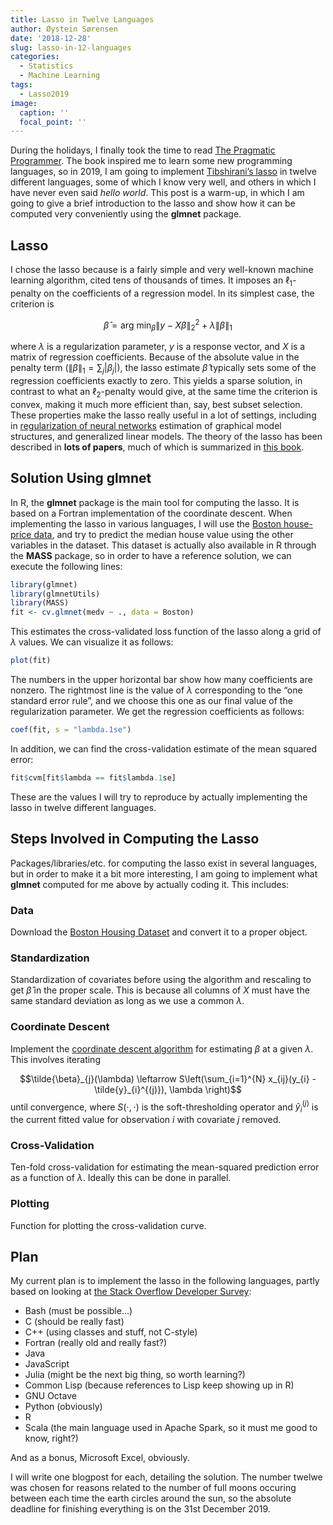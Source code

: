 ```yaml
---
title: Lasso in Twelve Languages
author: Øystein Sørensen
date: '2018-12-28'
slug: lasso-in-12-languages
categories:
  - Statistics
  - Machine Learning
tags: 
  - Lasso2019
image:
  caption: ''
  focal_point: ''
---
```


During the holidays, I finally took the time to read [The Pragmatic Programmer](https://www.amazon.com/Pragmatic-Programmer-Journeyman-Master/dp/020161622X/ref=sr_1_1?ie=UTF8&qid=1546001035&sr=8-1&keywords=pragmatic+programmer). The book inspired me to learn some new programming languages, so in 2019, I am going to implement [Tibshirani's lasso](http://statweb.stanford.edu/~tibs/lasso.html) in twelve different languages, some of which I know very well, and others in which I have never even said *hello world*. This post is a warm-up, in which I am going to give a brief introduction to the lasso and show how it can be computed very conveniently using the **glmnet** package.

## Lasso

I chose the lasso because is a fairly simple and very well-known machine learning algorithm, cited tens of thousands of times. It imposes an $\ell_{1}$-penalty on the coefficients of a regression model. In its simplest case, the criterion is

$$\hat{\beta} = \text{arg}~\text{min}_{\beta} \left\| y - X \beta\right\|_{2}^{2} + \lambda \left\|\beta\right\|_{1}$$

where $\lambda$ is a regularization parameter, $y$ is a response vector, and $X$ is a matrix of regression coefficients. Because of the absolute value in the penalty term ($\|\beta\|_{1} = \sum_{j} |\beta_{j}|$), the lasso estimate $\hat{\beta}$ typically sets some of the regression coefficients exactly to zero. This yields a sparse solution, in contrast to what an $\ell_{2}$-penalty would give, at the same time the criterion is convex, making it much more efficient than, say, best subset selection. These properties make the lasso really useful in a lot of settings, including in [regularization of neural networks](https://www.deeplearningbook.org/contents/regularization.html) estimation of graphical model structures, and generalized linear models. The theory of the lasso has been described in **lots of papers**, much of which is summarized in [this book](https://www.springer.com/la/book/9783642201912). 

## Solution Using glmnet

In R, the **glmnet** package is the main tool for computing the lasso. It is based on a Fortran implementation of the coordinate descent. When implementing the lasso in various languages, I will use the [Boston house-price data](http://lib.stat.cmu.edu/datasets/boston), and try to predict the median house value using the other variables in the dataset. This dataset is actually also available in R through the **MASS** package, so in order to have a reference solution, we can execute the following lines:

```r
library(glmnet)
library(glmnetUtils)
library(MASS)
fit <- cv.glmnet(medv ~ ., data = Boston)
```

This estimates the cross-validated loss function of the lasso along a grid of $\lambda$ values. We can visualize it as follows:

```r
plot(fit)
```

The numbers in the upper horizontal bar show how many coefficients are nonzero. The rightmost line is the value of $\lambda$ corresponding to the "one standard error rule", and we choose this one as our final value of the regularization parameter. We get the regression coefficients as follows:

```r
coef(fit, s = "lambda.1se")
```

In addition, we can find the cross-validation estimate of the mean squared error:

```r
fit$cvm[fit$lambda == fit$lambda.1se]
```

These are the values I will try to reproduce by actually implementing the lasso in twelve different languages.

## Steps Involved in Computing the Lasso

Packages/libraries/etc. for computing the lasso exist in several languages, but in order to make it a bit more interesting, I am going to implement what **glmnet** computed for me above by actually coding it. This includes:

### Data
Download the [Boston Housing Dataset](http://lib.stat.cmu.edu/datasets/boston) and convert it to a proper object.

### Standardization
Standardization of covariates before using the algorithm and rescaling to get $\hat{\beta}$ in the proper scale. This is because all columns of $X$ must have the same standard deviation as long as we use a common $\lambda$.

### Coordinate Descent
Implement the [coordinate descent algorithm](https://projecteuclid.org/euclid.aoas/1206367819) for estimating $\beta$ at a given $\lambda$. This involves iterating 

$$\tilde{\beta}_{j}(\lambda) \leftarrow S\left(\sum_{i=1}^{N} x_{ij}(y_{i} - \tilde{y}_{i}^{(j)}), \lambda \right)$$
until convergence, where $S(\cdot, \cdot)$ is the soft-thresholding operator and $\tilde{y}_{i}^{(j)}$ is the current fitted value for observation $i$ with covariate $j$ removed.

### Cross-Validation
Ten-fold cross-validation for estimating the mean-squared prediction error as a function of $\lambda$. Ideally this can be done in parallel.

### Plotting
Function for plotting the cross-validation curve.

## Plan

My current plan is to implement the lasso in the following languages, partly based on looking at [the Stack Overflow Developer Survey](https://insights.stackoverflow.com/survey/2018/#most-popular-technologies):

* Bash (must be possible...)
* C (should be really fast)
* C++ (using classes and stuff, not C-style)
* Fortran (really old and really fast?)
* Java
* JavaScript
* Julia (might be the next big thing, so worth learning?)
* Common Lisp (because references to Lisp keep showing up in R)
* GNU Octave
* Python (obviously)
* R
* Scala (the main language used in Apache Spark, so it must me good to know, right?)

And as a bonus, Microsoft Excel, obviously.

I will write one blogpost for each, detailing the solution. The number twelwe was chosen for reasons related to the number of full moons occuring between each time the earth circles around the sun, so the absolute deadline for finishing everything is on the 31st December 2019.